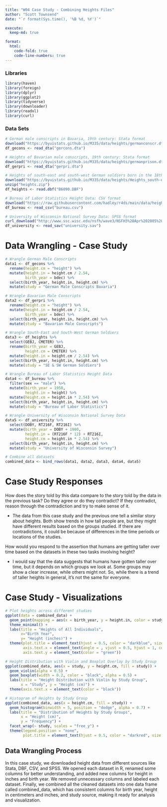 ```yaml
---
title: "W04 Case Study - Combining Heights Files"
author: "Scott Townsend"
date: "`r format(Sys.time(), '%B %d, %Y')`"

execute:
  keep-md: true

format:
  html:
    code-fold: true
    code-line-numbers: true
---
```


### Libraries

```r
library(haven)
library(foreign)
library(dplyr)
library(ggplot2)
library(tidyverse)
library(downloader)
library(readxl)
library(curl)
```

### Data Sets

```r
# German male conscripts in Bavaria, 19th century: Stata format
download("https://byuistats.github.io/M335/data/heights/germanconscr.dta", dest="gercons.dta", mode="wb")
df_gecons <- read_dta("gercons.dta")

# Heights of Bavarian male conscripts, 19th century: Stata format
download("https://byuistats.github.io/M335/data/heights/germanprison.dta", dest="gerpri.dta", mode="wb")
df_gerpri <- read_dta("gerpri.dta")

# Heights of south-east and south-west German soldiers born in the 18th century: DBF format
download("https://byuistats.github.io/M335/data/heights/Heights_south-east.zip", dest="heights.zip", mode="wb")
unzip("heights.zip")
df_heights <- read.dbf("B6090.DBF")

# Bureau of Labor Statistics Height Data: CSV format
download("https://raw.githubusercontent.com/hadley/r4ds/main/data/heights.csv", dest="bureau.csv", mode="wb")
df_bureau <- read_csv("bureau.csv")

# University of Wisconsin National Survey Data: SPSS format
curl_download("http://www.ssc.wisc.edu/nsfh/wave3/NSFH3%20Apr%202005%20release/main05022005.sav", destfile = "university.sav")
df_university <- read_sav("university.sav")

```

# Data Wrangling - Case Study

```r
# Wrangle German Male Conscripts
data1 <- df_gecons %>%
  rename(height.cm = "height") %>%
  mutate(height.in = height.cm / 2.54,
         birth_year = bdec) %>%
  select(birth_year, height.in, height.cm) %>%
  mutate(study = "German Male Conscripts Bavaria")

# Wrangle Bavarian Male Conscripts
data2 <- df_gerpri %>%
  rename(height.cm = "height") %>%
  mutate(height.in = height.cm / 2.54,
         birth_year = bdec) %>%
  select(birth_year, height.in, height.cm) %>%
  mutate(study = "Bavarian Male Conscripts")

# Wrangle South-East and South-West German Soldiers
data3 <- df_heights %>%
  select(GEBJ, CMETER) %>%
  rename(birth_year = GEBJ,
         height.cm = CMETER) %>%
  mutate(height.in = height.cm / 2.54) %>%
  select(birth_year, height.in, height.cm) %>%
  mutate(study = "SE & SW German Soldiers")

# Wrangle Bureau of Labor Statistics Height Data
data4 <- df_bureau %>%
  filter(sex == "male") %>%
  mutate(birth_year = 1950,
         height.in = height) %>%
  mutate(height.cm = height.in * 2.54) %>%
  select(birth_year, height.in, height.cm) %>%
  mutate(study = "Bureau of Labor Statistics")

# Wrangle University of Wisconsin National Survey Data
data5 <- df_university %>%
  select(DOBY, RT216F, RT216I) %>%
  mutate(birth_year = DOBY + 1900,
         height.in = (RT216F * 12) + RT216I,
         height.cm = height.in * 2.54) %>%
  select(birth_year, height.in, height.cm) %>%
  mutate(study = "University of Wisconsin Survey")

# Combine all datasets
combined_data <- bind_rows(data1, data2, data3, data4, data5)
```

# Case Study Responses

How does the story told by this data compare to the story told by the data in the previous task? Do they agree or do they contradict? If they contradict, reason through the contradiction and try to make sense of it.

- The data from this case study and the previous one tell a similar story about heights. Both show trends in how tall people are, but they might have different results based on the groups studied. If there are contradictions, it could be because of differences in the time periods or locations of the studies.

How would you respond to the assertion that humans are getting taller over time based on the datasets in these two tasks involving height?

- I would say that the data suggests that humans have gotten taller over time, but it depends on which groups we look at. Some groups may show a clear increase, while others might not. So, while there is a trend of taller heights in general, it's not the same for everyone.

# Case Study - Visualizations

```r
# Plot heights across different studies
ggplot(data = combined_data) +
  geom_point(mapping = aes(x = birth_year, y = height.in, color = study), size = 3) +
  theme_minimal() +
  labs(title = "Heights of All Individuals",
       x="Birth Year",
       y= "Height (inches)") +
  theme(plot.title = element_text(hjust = 0.5, color = "darkblue", size = 18),
        axis.text.x = element_text(angle = , vjust = 0.5, hjust = 1, color = "purple"),
        axis.text.y = element_text(color = "green"))

# Height Distribution with Violin and Boxplot Overlay by Study Group
ggplot(combined_data, aes(x = study, y = height.cm, fill = study)) +
  geom_violin(alpha = 0.5) +
  geom_boxplot(width = 0.2, color = "black", alpha = 0.5) +
  labs(title = "Height Distribution with Violin by Study Group",
       x = "Study", y = "Height (cm)") +
  theme(axis.text.x = element_text(color = "black"))

# Histogram of Heights by Study Group
ggplot(combined_data, aes(x = height.cm, fill = study)) +
  geom_histogram(binwidth = 5, position = "dodge", alpha = 0.7) +
  labs(title = "Distribution of Heights by Study Groups",
       x = "Height (cm)",
       y = "Frequency") +
  facet_wrap(~ study, scales = "free_y") +
  theme(legend.position = "none",
        plot.title = element_text(hjust = 0.5, color = "darkred", size = 18))

```
## Data Wrangling Process

In this case study, we downloaded height data from different sources like Stata, DBF, CSV, and SPSS. We opened each dataset in R, renamed some columns for better understanding, and added new columns for height in inches and birth year. We removed unnecessary columns and labeled each dataset. Finally, we combined all the cleaned datasets into one data frame called combined_data, which has consistent columns for birth year, height in centimeters and inches, and study source, making it ready for analysis and visualization.
